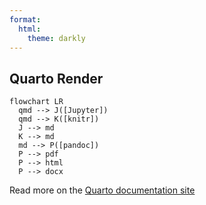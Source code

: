 ```yaml
---
format:
  html:
    theme: darkly
---
```


## Quarto Render

```mermaid
flowchart LR
  qmd --> J([Jupyter])
  qmd --> K([knitr])
  J --> md
  K --> md
  md --> P([pandoc])
  P --> pdf
  P --> html
  P --> docx
```

Read more on the [Quarto documentation site](https://quarto.org) 
